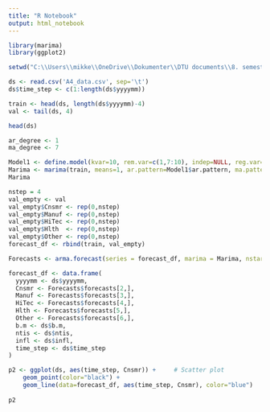 ```yaml
---
title: "R Notebook"
output: html_notebook
---
```


```r
library(marima)
library(ggplot2)

setwd("C:\\Users\\mikke\\OneDrive\\Dokumenter\\DTU documents\\8. semester (overgangssemester)\\02417 - Time Series Analysis\\Afleveringer\\Assignment 4\\Aflevering")

ds <- read.csv('A4_data.csv', sep='\t')
ds$time_step <- c(1:length(ds$yyyymm))

train <- head(ds, length(ds$yyyymm)-4)
val <- tail(ds, 4)

head(ds)
```

```r
ar_degree <- 1
ma_degree <- 7

Model1 <- define.model(kvar=10, rem.var=c(1,7:10), indep=NULL, reg.var=NULL, ma=c(1:ma_degree))
Marima <- marima(train, means=1, ar.pattern=Model1$ar.pattern, ma.pattern=Model1$ma.pattern, Plot="log.det", Check=FALSE, penalty=1)
Marima
```
```r
nstep = 4
val_empty <- val
val_empty$Cnsmr <- rep(0,nstep)
val_empty$Manuf <- rep(0,nstep)
val_empty$HiTec <- rep(0,nstep)
val_empty$Hlth  <- rep(0,nstep)
val_empty$Other <- rep(0,nstep)
forecast_df <- rbind(train, val_empty)

Forecasts <- arma.forecast(series = forecast_df, marima = Marima, nstart = length(train$yyyymm), nstep = nstep)

forecast_df <- data.frame(
  yyyymm <- ds$yyyymm,
  Cnsmr <- Forecasts$forecasts[2,],
  Manuf <- Forecasts$forecasts[3,],
  HiTec <- Forecasts$forecasts[4,],
  Hlth <- Forecasts$forecasts[5,],
  Other <- Forecasts$forecasts[6,],
  b.m <- ds$b.m,
  ntis <- ds$ntis,
  infl <- ds$infl,
  time_step <- ds$time_step
)
```

```r
p2 <- ggplot(ds, aes(time_step, Cnsmr)) +     # Scatter plot
    geom_point(color="black") +
    geom_line(data=forecast_df, aes(time_step, Cnsmr), color="blue")
    
p2
```

